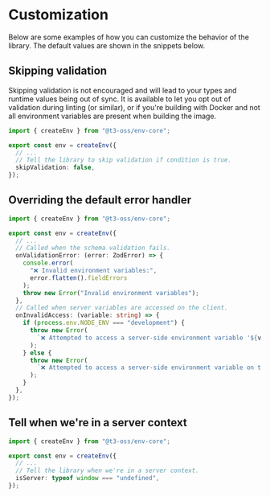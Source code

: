 # Customization

Below are some examples of how you can customize the behavior of the library. The default values are shown in the snippets below.

## Skipping validation

<Callout type="warning">

Skipping validation is not encouraged and will lead to your types and runtime values being out of sync. It is available to let you opt out of validation during linting (or similar), or if you're building with Docker and not all environment variables are present when building the image.

</Callout>

```ts title="src/env.ts"
import { createEnv } from "@t3-oss/env-core";

export const env = createEnv({
  // ...
  // Tell the library to skip validation if condition is true.
  skipValidation: false,
});
```

## Overriding the default error handler

```ts title="src/env.ts"
import { createEnv } from "@t3-oss/env-core";

export const env = createEnv({
  // ...
  // Called when the schema validation fails.
  onValidationError: (error: ZodError) => {
    console.error(
      "❌ Invalid environment variables:",
      error.flatten().fieldErrors
    );
    throw new Error("Invalid environment variables");
  },
  // Called when server variables are accessed on the client.
  onInvalidAccess: (variable: string) => {
    if (process.env.NODE_ENV === "development") {
      throw new Error(
        `❌ Attempted to access a server-side environment variable '${variable}' on the client`
      );
    } else {
      throw new Error(
        `❌ Attempted to access a server-side environment variable on the client`
      );
    }
  },
});
```

## Tell when we're in a server context

```ts title="src/env.ts"
import { createEnv } from "@t3-oss/env-core";

export const env = createEnv({
  // ...
  // Tell the library when we're in a server context.
  isServer: typeof window === "undefined",
});
```
